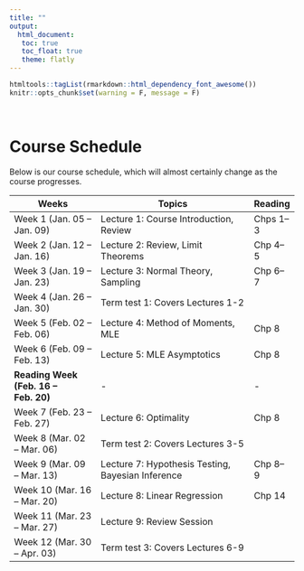 ```yaml
---
title: ""
output: 
  html_document:
   toc: true
   toc_float: true
   theme: flatly
---
```


```r
htmltools::tagList(rmarkdown::html_dependency_font_awesome())
knitr::opts_chunk$set(warning = F, message = F)
```
<br>

# <span class="glyphicon glyphicon-calendar" aria-hidden="false"></span> Course Schedule
Below is our course schedule, which will almost certainly change as the course progresses.  

| **Weeks**                        | **Topics**                                               | **Reading**  |
|----------------------------------|-----------------------------------------------------------|--------------|
| Week 1 (Jan. 05 – Jan. 09)       | Lecture 1: Course Introduction, Review                    | Chps 1–3     |
| Week 2 (Jan. 12 – Jan. 16)       | Lecture 2: Review, Limit Theorems                         | Chp 4–5      |
| Week 3 (Jan. 19 – Jan. 23)       | Lecture 3: Normal Theory, Sampling                        | Chp 6–7      |
| Week 4 (Jan. 26 – Jan. 30)       | Term test 1: Covers Lectures 1-2                        |              |
| Week 5 (Feb. 02 – Feb. 06)       | Lecture 4: Method of Moments, MLE                         | Chp 8        |
| Week 6 (Feb. 09 – Feb. 13)       | Lecture 5: MLE Asymptotics                                | Chp 8        |
| **Reading Week (Feb. 16 – Feb. 20)** | -                                                   | -            |
| Week 7 (Feb. 23 – Feb. 27)       | Lecture 6: Optimality                                     | Chp 8        |
| Week 8 (Mar. 02 – Mar. 06)       | Term test 2: Covers Lectures 3-5                    |              |
| Week 9 (Mar. 09 – Mar. 13)       | Lecture 7: Hypothesis Testing, Bayesian Inference         | Chp 8–9      |
| Week 10 (Mar. 16 – Mar. 20)      | Lecture 8: Linear Regression                              | Chp 14       |
| Week 11 (Mar. 23 – Mar. 27)      | Lecture 9: Review Session                                 |              |
| Week 12 (Mar. 30 – Apr. 03)      | Term test 3: Covers Lectures 6-9                 |              |

